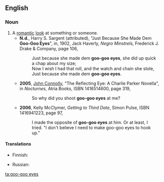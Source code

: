 ==English==

===Noun===
{{head|en|noun|head=[[goo-goo]] [[eyes]]}} {{context|plurale tantum|lang=en}}

# A [[romantic]] [[look]] at something or someone.
#* '''N.d.''', Harry S. Sargent (attributed), "Just Because She Made Dem '''Goo-Goo Eyes'''", in, 1902, Jack Haverly, ''Negro Minstrels'', Frederick J. Drake & Company, page 106,
#*: Just because she made dem '''goo-goo eyes''', she did up quick a chap about my size;
#*: Now I wish I had that roll, and the watch and chain she stole,
#*: Just because she made dem '''goo-goo eyes'''.
#* '''2005''', [[w:John Connolly (author)|John Connolly]], "The Reflecting Eye: A Charlie Parker Novella", in ''Nocturnes'', Atria Books, ISBN 1416514600, page 319,
#*: So why did you shoot '''goo-goo eyes''' at me?
#* '''2006''', Kelly McClymer, ''Getting to Third Date'', Simon Pulse, ISBN 1416941223, page 97,
#*: I made the opposite of '''goo-goo eyes''' at him. Or at least, I tried. "I don't believe I need to make goo-goo eyes to hook up."

====Translations====
{{trans-top|a romantic look at something or someone}}
* Finnish: {{tø|fi|[[romanttinen]] [[katse]]}}
{{trans-mid}}
* Russian: {{t+|ru|глазок|m|p|tr=glázki|alt=глазки|sc=Cyrl}} {{qualifier|a flirting look, lit.: "little eyes"}}
{{trans-bottom}}

[[ta:goo-goo eyes]]